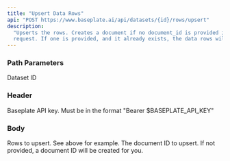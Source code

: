 ```yaml
---
title: "Upsert Data Rows"
api: "POST https://www.baseplate.ai/api/datasets/{id}/rows/upsert"
description:
  "Upserts the rows. Creates a document if no document_id is provided in the
  request. If one is provided, and it already exists, the data rows will be replaced."
---
```


### Path Parameters

<ParamField path="id" type="string" required>
  Dataset ID
</ParamField>

### Header

<ParamField path="Authorization" type="string" required>
  Baseplate API key. Must be in the format "Bearer $BASEPLATE_API_KEY"
</ParamField>

### Body

<ParamField body="rows" type="array" required>
  Rows to upsert. See above for example.
</ParamField>

<ParamField body="document-id" type="string" required>
  The document ID to upsert. If not provided, a document ID will be created for
  you.
</ParamField>
